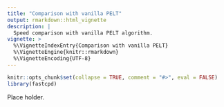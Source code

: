 ```yaml
---
title: "Comparison with vanilla PELT"
output: rmarkdown::html_vignette
description: |
  Speed comparison with vanilla PELT algorithm.
vignette: >
  %\VignetteIndexEntry{Comparison with vanilla PELT}
  %\VignetteEngine{knitr::rmarkdown}
  %\VignetteEncoding{UTF-8}
---
```


```r
knitr::opts_chunk$set(collapse = TRUE, comment = "#>", eval = FALSE)
library(fastcpd)
```

Place holder.
